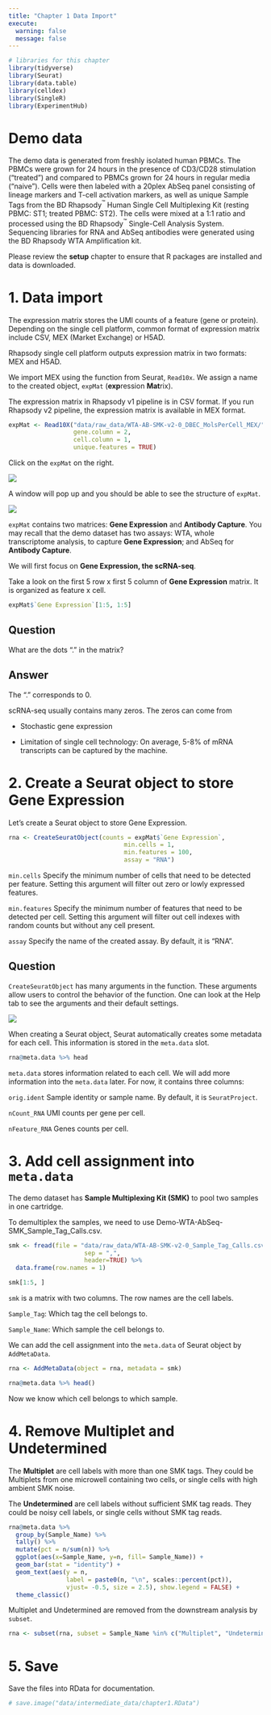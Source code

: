 ```yaml
---
title: "Chapter 1 Data Import"
execute:
  warning: false
  message: false
---
```


```r
# libraries for this chapter
library(tidyverse)
library(Seurat)
library(data.table)
library(celldex)
library(SingleR)
library(ExperimentHub)
```

# Demo data

The demo data is generated from freshly isolated human PBMCs. The PBMCs were grown for 24 hours in the presence of CD3/CD28 stimulation ("treated") and compared to PBMCs grown for 24 hours in regular media ("naive"). Cells were then labeled with a 20plex AbSeq panel consisting of lineage markers and T-cell activation markers, as well as unique Sample Tags from the BD Rhapsody^™^ Human Single Cell Multiplexing Kit (resting PBMC: ST1; treated PBMC: ST2). The cells were mixed at a 1:1 ratio and processed using the BD Rhapsody^™^ Single-Cell Analysis System. Sequencing libraries for RNA and AbSeq antibodies were generated using the BD Rhapsody WTA Amplification kit.

::: callout-note
Please review the **setup** chapter to ensure that R packages are installed and data is downloaded.
:::

# 1. Data import

The expression matrix stores the UMI counts of a feature (gene or protein). Depending on the single cell platform, common format of expression matrix include CSV, MEX (Market Exchange) or H5AD.

Rhapsody single cell platform outputs expression matrix in two formats: MEX and H5AD.

We import MEX using the function from Seurat, `Read10x`. We assign a name to the created object, `expMat` (**exp**ression **Mat**rix).

::: callout-note
The expression matrix in Rhapsody v1 pipeline is in CSV format. If you run Rhapsody v2 pipeline, the expression matrix is available in MEX format.
:::

```r
expMat <- Read10X("data/raw_data/WTA-AB-SMK-v2-0_DBEC_MolsPerCell_MEX/",
                  gene.column = 2,
                  cell.column = 1,
                  unique.features = TRUE)
```

Click on the `expMat` on the right.

![](pics/1-1-expMat.png)

A window will pop up and you should be able to see the structure of `expMat`.

![](pics/1-2-expMat.png)

`expMat` contains two matrices: **Gene Expression** and **Antibody Capture**. You may recall that the demo dataset has two assays: WTA, whole transcriptome analysis, to capture **Gene Expression**; and AbSeq for **Antibody Capture**.

We will first focus on **Gene Expression, the scRNA-seq**.

Take a look on the first 5 row x first 5 column of **Gene Expression** matrix. It is organized as feature x cell.

```r
expMat$`Gene Expression`[1:5, 1:5]
```

::: callout-important
## Question

What are the dots "." in the matrix?
:::

::: {.callout-tip collapse="true"}
## Answer

The "." corresponds to 0.

scRNA-seq usually contains many zeros. The zeros can come from

-   Stochastic gene expression

-   Limitation of single cell technology: On average, 5-8% of mRNA transcripts can be captured by the machine.
:::

# 2. Create a Seurat object to store Gene Expression

Let's create a Seurat object to store Gene Expression.

```r
rna <- CreateSeuratObject(counts = expMat$`Gene Expression`, 
                                min.cells = 1, 
                                min.features = 100, 
                                assay = "RNA")
```

`min.cells` Specify the minimum number of cells that need to be detected per feature. Setting this argument will filter out zero or lowly expressed features.

`min.features` Specify the minimum number of features that need to be detected per cell. Setting this argument will filter out cell indexes with random counts but without any cell present.

`assay` Specify the name of the created assay. By default, it is "RNA".

::: callout-note
## Question

`CreateSeuratObject` has many arguments in the function. These arguments allow users to control the behavior of the function. One can look at the Help tab to see the arguments and their default settings.

![](pics/1-3-helpDesk.png)
:::

When creating a Seurat object, Seurat automatically creates some metadata for each cell. This information is stored in the `meta.data` slot.

```r
rna@meta.data %>% head
```

`meta.data` stores information related to each cell. We will add more information into the `meta.data` later. For now, it contains three columns:

`orig.ident` Sample identity or sample name. By default, it is `SeuratProject`.

`nCount_RNA` UMI counts per gene per cell.

`nFeature_RNA` Genes counts per cell.

# 3. Add cell assignment into `meta.data`

The demo dataset has **Sample Multiplexing Kit (SMK)** to pool two samples in one cartridge.

To demultiplex the samples, we need to use Demo-WTA-AbSeq-SMK_Sample_Tag_Calls.csv.

```r
smk <- fread(file = "data/raw_data/WTA-AB-SMK-v2-0_Sample_Tag_Calls.csv", 
                     sep = ",", 
                     header=TRUE) %>% 
  data.frame(row.names = 1)

```

```r
smk[1:5, ]
```

`smk` is a matrix with two columns. The row names are the cell labels.

`Sample_Tag`: Which tag the cell belongs to.

`Sample_Name`: Which sample the cell belongs to.

We can add the cell assignment into the `meta.data` of Seurat object by `AddMetaData`.

```r
rna <- AddMetaData(object = rna, metadata = smk)
```

```r
rna@meta.data %>% head()
```

Now we know which cell belongs to which sample.

# 4. Remove Multiplet and Undetermined

The **Multiplet** are cell labels with more than one SMK tags. They could be Multiplets from one microwell containing two cells, or single cells with high ambient SMK noise.

The **Undetermined** are cell labels without sufficient SMK tag reads. They could be noisy cell labels, or single cells without SMK tag reads.

```r
rna@meta.data %>% 
  group_by(Sample_Name) %>% 
  tally() %>% 
  mutate(pct = n/sum(n)) %>% 
  ggplot(aes(x=Sample_Name, y=n, fill= Sample_Name)) + 
  geom_bar(stat = "identity") +
  geom_text(aes(y = n,
                label = paste0(n, "\n", scales::percent(pct)),
                vjust= -0.5, size = 2.5), show.legend = FALSE) + 
  theme_classic()
```

Multiplet and Undetermined are removed from the downstream analysis by `subset`.

```r
rna <- subset(rna, subset = Sample_Name %in% c("Multiplet", "Undetermined"), invert = T)
```

# 5. Save

Save the files into RData for documentation.

```r
# save.image("data/intermediate_data/chapter1.RData")
```
